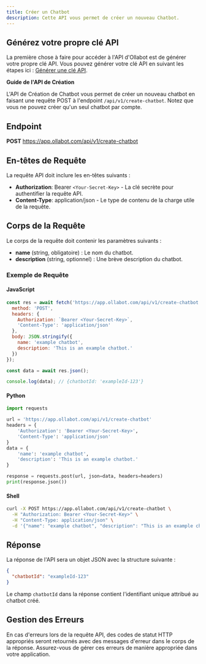 ```yaml
---
title: Créer un Chatbot
description: Cette API vous permet de créer un nouveau Chatbot.
---
```


## Générez votre propre clé API

La première chose à faire pour accéder à l'API d'Ollabot est de générer votre propre clé API. Vous pouvez générer votre clé API en suivant les étapes ici : [Générer une clé API](https://app.ollabot.com/docs/api).

**Guide de l'API de Création**

L'API de Création de Chatbot vous permet de créer un nouveau chatbot en faisant une requête POST à l'endpoint `/api/v1/create-chatbot`.
Notez que vous ne pouvez créer qu'un seul chatbot par compte.

## Endpoint

**POST** https://app.ollabot.com/api/v1/create-chatbot

## En-têtes de Requête

La requête API doit inclure les en-têtes suivants :

- **Authorization**: Bearer `<Your-Secret-Key>` - La clé secrète pour authentifier la requête API.
- **Content-Type**: application/json - Le type de contenu de la charge utile de la requête.

## Corps de la Requête

Le corps de la requête doit contenir les paramètres suivants :

- **name** (string, obligatoire) : Le nom du chatbot.
- **description** (string, optionnel) : Une brève description du chatbot.

### Exemple de Requête

#### JavaScript

```javascript
const res = await fetch('https://app.ollabot.com/api/v1/create-chatbot', {
  method: 'POST',
  headers: {
    Authorization: `Bearer <Your-Secret-Key>`,
    'Content-Type': 'application/json'
  },
  body: JSON.stringify({
    name: 'example chatbot',
    description: 'This is an example chatbot.'
  })
});

const data = await res.json();

console.log(data); // {chatbotId: 'exampleId-123'}
```

#### Python

```python
import requests

url = 'https://app.ollabot.com/api/v1/create-chatbot'
headers = {
    'Authorization': 'Bearer <Your-Secret-Key>',
    'Content-Type': 'application/json'
}
data = {
    'name': 'example chatbot',
    'description': 'This is an example chatbot.'
}

response = requests.post(url, json=data, headers=headers)
print(response.json())
```

#### Shell

```bash
curl -X POST https://app.ollabot.com/api/v1/create-chatbot \
  -H "Authorization: Bearer <Your-Secret-Key>" \
  -H "Content-Type: application/json" \
  -d '{"name": "example chatbot", "description": "This is an example chatbot."}'
```

## Réponse

La réponse de l'API sera un objet JSON avec la structure suivante :

```json
{
  "chatbotId": "exampleId-123"
}
```

Le champ `chatbotId` dans la réponse contient l'identifiant unique attribué au chatbot créé.

## Gestion des Erreurs

En cas d'erreurs lors de la requête API, des codes de statut HTTP appropriés seront retournés avec des messages d'erreur dans le corps de la réponse. Assurez-vous de gérer ces erreurs de manière appropriée dans votre application.
